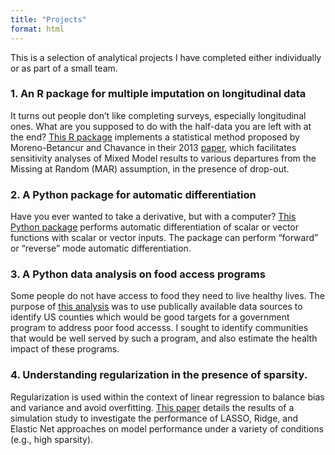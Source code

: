 ```yaml
---
title: "Projects"
format: html
---
```


This is a selection of analytical projects I have completed either individually or as part of a small team. 

### 1. An R package for multiple imputation on longitudinal data
It turns out people don't like completing surveys, especially longitudinal ones. What are you supposed to do with the half-data you are left with at the end? [This R package](https://github.com/dnolter959/longdrop2) implements a statistical method proposed by Moreno-Betancur and Chavance in their 2013 [paper](https://journals.sagepub.com/doi/10.1177/0962280213490014), which facilitates sensitivity analyses of Mixed Model results to various departures from the Missing at Random (MAR) assumption, in the presence of drop-out.

### 2. A Python package for automatic differentiation
Have you ever wanted to take a derivative, but with a computer? [This Python package](https://github.com/dnolter959/autodiff) performs automatic differentiation of scalar or vector functions with scalar or vector inputs. The package can perform "forward" or "reverse" mode automatic differentiation. 

### 3. A Python data analysis on food access programs
Some people do not have access to food they need to live healthy lives. The purpose of [this analysis](https://github.com/dnolter959/food_access_programs) was to use publically available data sources to identify US counties which would be good targets for a government program to address poor food accesss. I sought to identify communities that would be well served by such a program, and also estimate the health impact of these programs.

### 4. Understanding regularization in the presence of sparsity. 
Regularization is used within the context of linear regression to balance bias and variance and avoid overfitting. [This paper](regularization_paper.pdf) details the results of a simulation study to investigate the performance of LASSO, Ridge, and Elastic Net approaches on model performance under a variety of conditions (e.g., high sparsity).